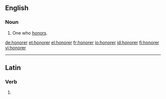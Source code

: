 ==English==
===Noun===
{{en-noun}}

#One who [[honor]]s.

[[de:honorer]]
[[et:honorer]]
[[el:honorer]]
[[fr:honorer]]
[[io:honorer]]
[[id:honorer]]
[[fi:honorer]]
[[vi:honorer]]

----
==Latin==
===Verb===
{{la-verb-form|honōrer}}

# {{conjugation of|[[honoro#Latin|honōrō]]||1|s|pres|pass|sub}}

{{rfc-auto}}